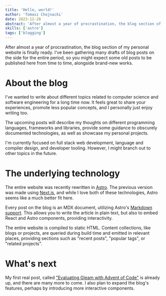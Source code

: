 ```yaml
---
title: 'Hello, world!'
author: 'Tomasz Chojnacki'
date: 2023-12-28
abstract: 'After almost a year of procrastination, the blog section of my personal website is finally ready. You might expect some old posts to be published here, alongside brand-new works.'
skills: ['astro']
tags: ['blogging']
---
```


After almost a year of procrastination, the blog section of my personal website is finally ready.
I've been gathering many drafts of blog posts on the side for the entire period, so you might expect
some old posts to be published here from time to time, alongside brand-new works.

# About the blog

I've wanted to write about different topics related to computer science and software engineering
for a long time now. It feels great to share your experiences, promote less popular concepts, and I
personally just enjoy writing too.

The upcoming posts will describe my thoughts on different programming languages, frameworks and
libraries, provide some guidance to obscurely documented technologies, as well as showcase my
personal projects.

I'm currently focused on full stack web development, language and compiler design, and developer
tooling. However, I might branch out to other topics in the future.

# The underlying technology

The entire website was recently rewritten in [Astro](https://astro.build). The previous version was
made using [Next.js](https://nextjs.org), and while I love both of these technologies, Astro seems
like a much better fit here.

Every post on the blog is an MDX document, utilizing Astro's
[Markdown support](https://docs.astro.build/en/guides/markdown-content). This allows you to write
the article in plain text, but also to embed React and Astro components, providing interactivity.

The entire website is compiled to static HTML. Content collections, like blogs or projects, are
queried during build time and emitted in relevant places, providing sections such as "recent posts",
"popular tags", or "related projects".

# What's next

My first real post, called ["Evaluating Gleam with Advent of Code"](/blog/evaluating-gleam-with-aoc)
is already up, and there are many more to come. I also plan to expand the blog's features, perhaps
by introducing more interactive components.
